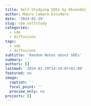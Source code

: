```yaml
---
title: Self-Studying SDEs by Oksendal
author: Mauro Camara Escudero
date: '2024-01-29'
slug: sde_selfstudy
categories:
  - sde
  - diffusions
tags:
  - sde
  - diffusions
subtitle: 'Random Notes about SDEs'
summary: ''
authors: []
lastmod: '2024-01-29T14:34:07+01:00'
featured: no
image:
  caption: ''
  focal_point: ''
  preview_only: no
projects: []
---
```


